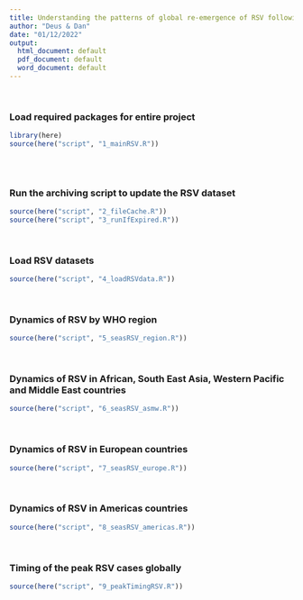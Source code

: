 ```yaml
---
title: Understanding the patterns of global re-emergence of RSV following COVID19 pandemic
author: "Deus & Dan"
date: "01/12/2022"
output:
  html_document: default
  pdf_document: default
  word_document: default
---
```


```{=html}
<style type="text/css">
.main-container {
  max-width: 1300px;
  margin-left: auto;
  margin-right: auto;
}
</style>
```

&nbsp;

### Load required packages for entire project

```r
library(here)
source(here("script", "1_mainRSV.R"))
                        
```

&nbsp;

### Run the archiving script to update the RSV dataset

```r

source(here("script", "2_fileCache.R"))
source(here("script", "3_runIfExpired.R"))

```

&nbsp;

### Load RSV datasets

```r

source(here("script", "4_loadRSVdata.R"))

```

&nbsp;

### Dynamics of RSV by WHO region

```r

source(here("script", "5_seasRSV_region.R"))

```

&nbsp;

### Dynamics of RSV in African, South East Asia, Western Pacific and Middle East countries

```r

source(here("script", "6_seasRSV_asmw.R"))

```

&nbsp;

### Dynamics of RSV in European countries

```r

source(here("script", "7_seasRSV_europe.R"))

```

&nbsp;

### Dynamics of RSV in Americas countries

```r

source(here("script", "8_seasRSV_americas.R"))

```

&nbsp;

### Timing of the peak RSV cases globally

```r

source(here("script", "9_peakTimingRSV.R"))

```

